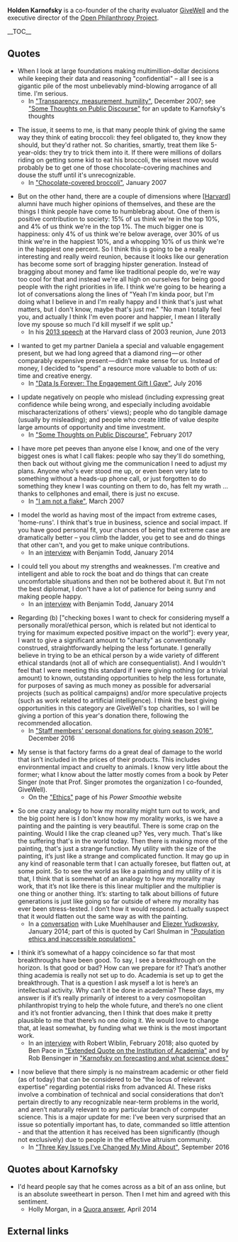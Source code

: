 '''Holden Karnofsky''' is a co-founder of the charity evaluator [[wikipedia:GiveWell|GiveWell]] and the executive director of the [[wikipedia:Open Philanthropy Project|Open Philanthropy Project]].

__TOC__

==Quotes==

* When I look at large foundations making multimillion-dollar decisions while keeping their data and reasoning "confidential" – all I see is a gigantic pile of the most unbelievably mind-blowing arrogance of all time. I'm serious.
** In [https://blog.givewell.org/2007/12/27/transparency-measurement-humility/ "Transparency, measurement, humility"], December 2007; see [http://effective-altruism.com/ea/17o/some_thoughts_on_public_discourse/ "Some Thoughts on Public Discourse"] for an update to Karnofsky's thoughts

* The issue, it seems to me, is that many people think of giving the same way they think of eating broccoli: they feel obligated to, they know they should, but they'd rather not. So charities, smartly, treat them like 5-year-olds: they try to trick them into it. If there were millions of dollars riding on getting some kid to eat his broccoli, the wisest move would probably be to get one of those chocolate-covering machines and douse the stuff until it's unrecognizable.
** In [https://blog.givewell.org/2007/01/03/chocolate-covered-broccoli/ "Chocolate-covered broccoli"], January 2007

* But on the other hand, there are a couple of dimensions where <nowiki>[</nowiki>[[wikipedia:Harvard University|Harvard]]<nowiki>]</nowiki> alumni have much higher opinions of themselves, and these are the things I think people have come to humblebrag about. One of them is positive contribution to society: 15% of us think we're in the top 10%, and 4% of us think we're in the top 1%. The much bigger one is happiness: only 4% of us think we're below average, over 30% of us think we're in the happiest 10%, and a whopping 10% of us think we're in the happiest one percent. So I think this is going to be a really interesting and really weird reunion, because it looks like our generation has become some sort of bragging hipster generation. Instead of bragging about money and fame like traditional people do, we're way too cool for that and instead we're all high on ourselves for being good people with the right priorities in life. I think we're going to be hearing a lot of conversations along the lines of "Yeah I'm kinda poor, but I'm doing what I believe in and I'm really happy and I think that's just what matters, but I don't know, maybe that's just me." "No man I totally feel you, and actually I think I'm even poorer and happier, I mean I literally love my spouse so much I'd kill myself if we split up."
** In his [http://www.harvard03.com/holdens-2013-presentation-video 2013 speech] at the Harvard class of 2003 reunion, June 2013

* I wanted to get my partner Daniela a special and valuable engagement present, but we had long agreed that a diamond ring — or other comparably expensive present — didn’t make sense for us. Instead of money, I decided to “spend” a resource more valuable to both of us: time and creative energy.
** In [https://medium.com/@holden0/data-is-forever-the-engagement-gift-i-gave-123e75e1ca71 "Data Is Forever: The Engagement Gift I Gave"], July 2016

* I update negatively on people who mislead (including expressing great confidence while being wrong, and especially including avoidable mischaracterizations of others' views); people who do tangible damage (usually by misleading); and people who create little of value despite large amounts of opportunity and time investment.
** In [http://effective-altruism.com/ea/17o/some_thoughts_on_public_discourse/ "Some Thoughts on Public Discourse"], February 2017

* I have more pet peeves than anyone else I know, and one of the very biggest ones is what I call flakes: people who say they'll do something, then back out without giving me the communication I need to adjust my plans. Anyone who's ever stood me up, or even been very late to something without a heads-up phone call, or just forgotten to do something they knew I was counting on them to do, has felt my wrath … thanks to cellphones and email, there is just no excuse.
** In [https://blog.givewell.org/2007/03/06/i-am-not-a-flake/ "I am not a flake"], March 2007

* I model the world as having most of the impact from extreme cases, 'home-runs'. I think that's true in business, science and social impact. If you have good personal fit, your chances of being that extreme case are dramatically better – you climb the ladder, you get to see and do things that other can't, and you get to make unique contributions.
** In an [https://80000hours.org/2014/10/interview-holden-karnofsky-on-the-importance-of-personal-fit/ interview] with Benjamin Todd, January 2014

* I could tell you about my strengths and weaknesses. I'm creative and intelligent and able to rock the boat and do things that can create uncomfortable situations and then not be bothered about it. But I'm not the best diplomat, I don't have a lot of patience for being sunny and making people happy.
** In an [https://80000hours.org/2014/10/interview-holden-karnofsky-on-the-importance-of-personal-fit/ interview] with Benjamin Todd, January 2014

* Regarding (b) <nowiki>[</nowiki>"checking boxes I want to check for considering myself a personally moral/ethical person, which is related but not identical to trying for maximum expected positive impact on the world"<nowiki>]</nowiki>: every year, I want to give a significant amount to "charity" as conventionally construed, straightforwardly helping the less fortunate. I generally believe in trying to be an ethical person by a wide variety of different ethical standards (not all of which are consequentialist). And I wouldn't feel that I were meeting this standard if I were giving nothing (or a trivial amount) to known, outstanding opportunities to help the less fortunate, for purposes of saving as much money as possible for adversarial projects (such as political campaigns) and/or more speculative projects (such as work related to artificial intelligence). I think the best giving opportunities in this category are GiveWell's top charities, so I will be giving a portion of this year's donation there, following the recommended allocation.
** In [https://blog.givewell.org/2016/12/09/staff-members-personal-donations-giving-season-2016/ "Staff members' personal donations for giving season 2016"], December 2016

* My sense is that factory farms do a great deal of damage to the world that isn’t included in the prices of their products. This includes environmental impact and cruelty to animals. I know very little about the former; what I know about the latter mostly comes from a book by Peter Singer (note that Prof. Singer promotes the organization I co-founded, GiveWell).
** On the [https://powersmoothie.org/ethics/ "Ethics"] page of his ''Power Smoothie'' website

* So one crazy analogy to how my morality might turn out to work, and the big point here is I don't know how my morality works, is we have a painting and the painting is very beautiful. There is some crap on the painting. Would I like the crap cleaned up? Yes, very much. That's like the suffering that's in the world today. Then there is making more of the painting, that's just a strange function. My utility with the size of the painting, it’s just like a strange and complicated function. It may go up in any kind of reasonable term that I can actually foresee, but flatten out, at some point. So to see the world as like a painting and my utility of it is that, I think that is somewhat of an analogy to how my morality may work, that it’s not like there is this linear multiplier and the multiplier is one thing or another thing. It’s: starting to talk about billions of future generations is just like going so far outside of where my morality has ever been stress-tested. I don’t how it would respond. I actually suspect that it would flatten out the same way as with the painting.
** In a [https://intelligence.org/wp-content/uploads/2014/01/01-16-2014-conversation-on-existential-risk.pdf conversation] with Luke Muehlhauser and [[Eliezer Yudkowsky]], January 2014; part of this is quoted by Carl Shulman in [https://reflectivedisequilibrium.blogspot.com/2014/08/population-ethics-and-inaccessible.html "Population ethics and inaccessible populations"]

* I think it’s somewhat of a happy coincidence so far that most breakthroughs have been good. To say, I see a breakthrough on the horizon. Is that good or bad? How can we prepare for it? That’s another thing academia is really not set up to do. Academia is set up to get the breakthrough. That is a question I ask myself a lot is here’s an intellectual activity. Why can’t it be done in academia? These days, my answer is if it’s really primarily of interest to a very cosmopolitan philanthropist trying to help the whole future, and there’s no one client and it’s not frontier advancing, then I think that does make it pretty plausible to me that there’s no one doing it. We would love to change that, at least somewhat, by funding what we think is the most important work.
** In an [https://80000hours.org/podcast/episodes/holden-karnofsky-open-philanthropy/ interview] with Robert Wiblin, February 2018; also quoted by Ben Pace in [https://www.lesswrong.com/posts/nXZi8efFArfk3u568/extended-quote-on-the-institution-of-academia "Extended Quote on the Institution of Academia"] and by Rob Bensinger in [https://www.lesswrong.com/posts/FhmWKE77qCPWJ63Y5/karnofsky-on-forecasting-and-what-science-does "Karnofsky on forecasting and what science does"]

* I now believe that there simply is no mainstream academic or other field (as of today) that can be considered to be “the locus of relevant expertise” regarding potential risks from advanced AI. These risks involve a combination of technical and social considerations that don’t pertain directly to any recognizable near-term problems in the world, and aren’t naturally relevant to any particular branch of computer science. This is a major update for me: I’ve been very surprised that an issue so potentially important has, to date, commanded so little attention - and that the attention it has received has been significantly (though not exclusively) due to people in the effective altruism community.
** In [https://www.openphilanthropy.org/blog/three-key-issues-ive-changed-my-mind-about "Three Key Issues I’ve Changed My Mind About"], September 2016

==Quotes about Karnofsky==

* I'd heard people say that he comes across as a bit of an ass online, but is an absolute sweetheart in person. Then I met him and agreed with this sentiment.
** Holly Morgan, in a [https://www.quora.com/GiveWell-What-is-Holden-Karnofsky-like-in-person/answer/Holly-Morgan Quora answer], April 2014

==External links==

{{Wikipedia}}

{{DEFAULTSORT:Karnofsky, Holden}}
